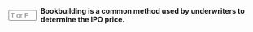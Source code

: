 ::: {.question-block}

<form onsubmit="event.preventDefault(); checkAnswerBox('q79','T')" style="display: flex; align-items: center; gap: 8px;">
<input type="text" id="q79" name="q79" maxlength="1" placeholder="T or F"
         style="width: 55px;" data-correct-answer="T" /> <label for="q79"><strong>Bookbuilding is a common method used by underwriters to determine the IPO price.</strong></label>
</form>

<div id="feedback-q79" class="feedback" data-status="" style="display:none;">
The sentence is TRUE. It has become the dominant method for pricing IPOs globally because it allows underwriters to gauge real-time market demand.
</div>
:::
